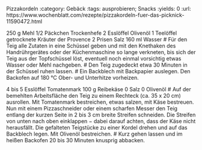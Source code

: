 Pizzakordeln
:category: Gebäck
:tags: ausprobieren; Snacks
:yields: 0
:url: https://www.wochenblatt.com/rezepte/pizzakordeln-fuer-das-picknick-11590472.html

250 g	Mehl
1/2 Päckchen	Trockenhefe
2 Esslöffel	Olivenöl
1 Teelöffel	getrocknete Kräuter der Provence
2 Prisen	Salz
160 ml	Wasser
# Für den Teig alle Zutaten in eine Schüssel geben und mit den Knethaken des Handrührgerätes oder der Küchenmaschine so lange verkneten, bis sich der Teig aus der Topfschüssel löst, eventuell noch einmal vorsichtig etwas Wasser oder Mehl nachgeben.
# Den Teig zugedeckt etwa 30 Minuten in der Schüssel ruhen lassen.
# Ein Backblech mit Backpapier auslegen. Den Back­ofen auf 180 °C Ober- und Unterhitze vorheizen.


4 bis 5 Esslöffel	Tomatenmark
100 g	Reibekäse
0 Salz
0 Olivenöl
# Auf der bemehlten Arbeitsfläche den Teig zu einem Rechteck (ca. 35 x 20 cm) ausrollen. Mit Tomatenmark bestreichen, etwas salzen, mit Käse bestreuen. Nun mit einem Pizzaschneider oder einem scharfen Messer den Teig entlang der kurzen Seite in 2 bis 3 cm breite Streifen schneiden. Die Streifen von unten nach oben einklappen − dabei darauf achten, dass der Käse nicht herausfällt. Die gefalteten Teigstücke zu einer Kordel drehen und auf das Backblech legen. Mit Olivenöl bestreichen.
# Kurz gehen lassen und im heißen Backofen 20 bis 30 Minuten knusprig abbacken.

